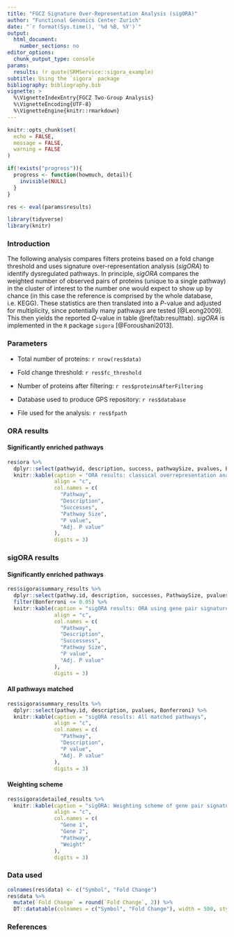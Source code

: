 ```yaml
---
title: "FGCZ Signature Over-Representation Analysis (sigORA)"
author: "Functional Genomics Center Zurich"
date: "`r format(Sys.time(), '%d %B, %Y')`"
output:
  html_document:
    number_sections: no
editor_options:
  chunk_output_type: console
params:
  results: !r quote(SRMService::sigora_example)
subtitle: Using the `sigora` package
bibliography: bibliography.bib
vignette: >
  %\VignetteIndexEntry{FGCZ Two-Group Analysis} 
  %\VignetteEncoding{UTF-8} 
  %\VignetteEngine{knitr::rmarkdown}
---
```


```r
knitr::opts_chunk$set(
  echo = FALSE,
  message = FALSE,
  warning = FALSE
)

if(!exists("progress")){
  progress <- function(howmuch, detail){
    invisible(NULL)
  }
}

res <- eval(params$results)

library(tidyverse)
library(knitr)
```

### Introduction

The following analysis compares filters proteins based on a fold change threshold and uses signature over-representation analysis (*sigORA*) to identify dysregulated pathways. In principle, *sigORA* compares the weighted number of observed pairs of proteins (unique to a single pathway)  in the cluster of interest to the number one would expect to show up by chance (in this case the reference is comprised by the whole database, i.e. KEGG). These statistics are then translated into a *P*-value and adjusted for multiplicity, since potentially many pathways are tested [@Leong2009]. This then yields the reported *Q*-value in table \@ref(tab:resulttab). *sigORA* is implemented in the `R` package `sigora` [@Foroushani2013].

### Parameters

- Total number of proteins: `r nrow(res$data)`

- Fold change threshold: `r res$fc_threshold`

- Number of proteins after filtering: `r res$proteinsAfterFiltering`

- Database used to produce GPS repository: `r res$database`

- File used for the analysis: `r res$fpath`

### ORA results {.tabset .tabset-pills}

#### Significantly enriched pathways

```r
res$ora %>% 
  dplyr::select(pathwyid, description, success, pathwaySize, pvalues, Bonfer) %>% 
  knitr::kable(caption = "ORA results: classical overrepresentation analysis using Fisher's exact test", 
               align = "c",
               col.names = c(
                 "Pathway",
                 "Description",
                 "Successes",
                 "Pathway Size",
                 "P value",
                 "Adj. P value"
               ),
               digits = 3)
```


### sigORA results {.tabset .tabset-pills}

#### Significantly enriched pathways


```r
res$sigora$summary_results %>% 
  dplyr::select(pathwy.id, description, successes, PathwaySize, pvalues, Bonferroni) %>% 
  filter(Bonferroni <= 0.05) %>% 
  knitr::kable(caption = "sigORA results: ORA using gene pair signatures", 
               align = "c",
               col.names = c(
                 "Pathway",
                 "Description",
                 "Successess",
                 "Pathway Size",
                 "P value",
                 "Adj. P value"
               ),
               digits = 3)
```

#### All pathways matched

```r
res$sigora$summary_results %>% 
  dplyr::select(pathwy.id, description, pvalues, Bonferroni) %>% 
  knitr::kable(caption = "sigORA results: All matched pathways", 
               align = "c",
               col.names = c(
                 "Pathway",
                 "Description",
                 "P value",
                 "Adj. P value"
               ),
               digits = 3)
```

#### Weighting scheme

```r
res$sigora$detailed_results %>% 
  knitr::kable(caption = "sigORA: Weighting scheme of gene pair signatures used",
               align = "c",
               col.names = c(
                 "Gene 1",
                 "Gene 2",
                 "Pathway",
                 "Weight"
               ),
               digits = 3)
```


### Data used

```r
colnames(res$data) <- c("Symbol", "Fold Change")
res$data %>%
  mutate(`Fold Change` = round(`Fold Change`, 2)) %>% 
  DT::datatable(colnames = c("Symbol", "Fold Change"), width = 500, style = "bootstrap")
```


### References
